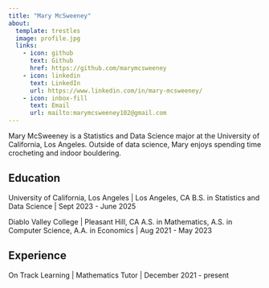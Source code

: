 ```yaml
---
title: "Mary McSweeney"
about:
  template: trestles
  image: profile.jpg
  links:
    - icon: github
      text: Github
      href: https://github.com/marymcsweeney
    - icon: linkedin
      text: LinkedIn
      url: https://www.linkedin.com/in/mary-mcsweeney/
    - icon: inbox-fill
      text: Email
      url: mailto:marymcsweeney102@gmail.com
---
```


Mary McSweeney is a Statistics and Data Science major at the University of California, Los Angeles. Outside of data science, Mary enjoys spending time crocheting and indoor bouldering.

## Education

University of California, Los Angeles | Los Angeles, CA
B.S. in Statistics and Data Science | Sept 2023 - June 2025

Diablo Valley College | Pleasant Hill, CA
A.S. in Mathematics, A.S. in Computer Science, A.A. in Economics | Aug 2021 - May 2023

## Experience

On Track Learning | Mathematics Tutor | December 2021 - present
